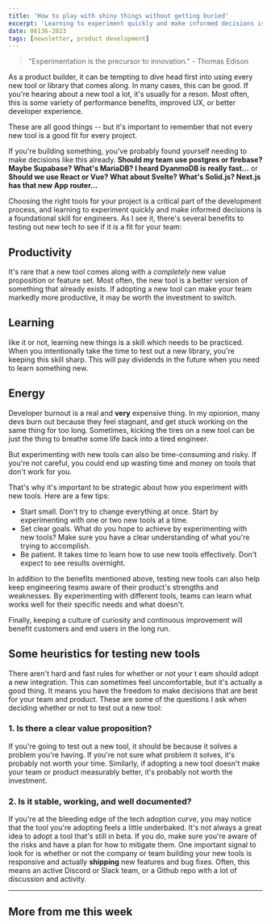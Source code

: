 ```yaml
---
title: 'How to play with shiny things without getting buried'
excerpt: 'Learning to experiment quickly and make informed decisions is a foundational skill for engineering teams. Break things, but not your product.'
date: 06136-2023
tags: [newsletter, product development]
---
```


> "Experimentation is the precursor to innovation." - Thomas Edison

As a product builder, it can be tempting to dive head first into using every new tool or library that comes along. In many cases, this can be good. If you're hearing about a new tool a lot, it's usually for a reson. Most often, this is some variety of performance benefits, improved UX, or better developer experience.

These are all good things -- but it's important to remember that not every new tool is a good fit for every project.

If you're building something, you've probably found yourself needing to make decisions like this already. **Should my team use postgres or firebase? Maybe Supabase? What's MariaDB? I heard DyanmoDB is really fast...** or **Should we use React or Vue? What about Svelte? What's Solid.js? Next.js has that new App router...**

Choosing the right tools for your project is a critical part of the development process, and learning to experiment quickly and make informed decisions is a foundational skill for engineers. As I see it, there's several benefits to testing out new tech to see if it is a fit for your team:

## Productivity

It's rare that a new tool comes along with a _completely_ new value proposition or feature set. Most often, the new tool is a better version of something that already exists. If adopting a new tool can make your team markedly more productive, it may be worth the investment to switch.

## Learning

like it or not, learning new things is a skill which needs to be practiced. When you intentionally take the time to test out a new library, you're keeping this skill sharp. This will pay dividends in the future when you need to learn something new.

## Energy

Developer burnout is a real and **very** expensive thing. In my opionion, many devs burn out because they feel stagnant, and get stuck working on the same thing for too long. Sometimes, kicking the tires on a new tool can be just the thing to breathe some life back into a tired engineer.

But experimenting with new tools can also be time-consuming and risky. If you're not careful, you could end up wasting time and money on tools that don't work for you.

That's why it's important to be strategic about how you experiment with new tools. Here are a few tips:

- Start small. Don't try to change everything at once. Start by experimenting with one or two new tools at a time.
- Set clear goals. What do you hope to achieve by experimenting with new tools? Make sure you have a clear understanding of what you're trying to accomplish.
- Be patient. It takes time to learn how to use new tools effectively. Don't expect to see results overnight.

In addition to the benefits mentioned above, testing new tools can also help keep engineering teams aware of their product's strengths and weaknesses. By experimenting with different tools, teams can learn what works well for their specific needs and what doesn't.

Finally, keeping a culture of curiosity and continuous improvement will benefit customers and end users in the long run.

## Some heuristics for testing new tools

There aren't hard and fast rules for whether or not your t eam should adopt a new integration. This can sometimes feel uncomfortable, but it's actually a good thing. It means you have the freedom to make decisions that are best for your team and product. These are some of the questions I ask when deciding whether or not to test out a new tool:

### 1. Is there a clear value proposition?

If you're going to test out a new tool, it should be because it solves a problem you're having. If you're not sure what problem it solves, it's probably not worth your time. Similarly, if adopting a new tool doesn't make your team or product measurably better, it's probably not worth the investment.

### 2. Is it stable, working, and well documented?

If you're at the bleeding edge of the tech adoption curve, you may notice that the tool you're adopting feels a little underbaked. It's not always a great idea to adopt a tool that's still in beta. If you do, make sure you're aware of the risks and have a plan for how to mitigate them. One important signal to look for is whether or not the company or team building your new tools is responsive and actually **shipping** new features and bug fixes. Often, this means an active Discord or Slack team, or a Github repo with a lot of discussion and activity.

---

## More from me this week
